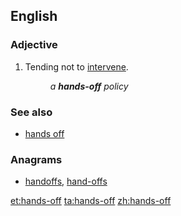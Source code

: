 ==English==

===Adjective===
{{en-adj|head=[[hand]]s-[[off]]}}

# Tending not to [[intervene]].
#: ''a '''hands-off''' policy''

===See also===
* [[hands off]]

===Anagrams===
* [[handoffs#English|handoffs]], [[hand-offs#English|hand-offs]]

[[et:hands-off]]
[[ta:hands-off]]
[[zh:hands-off]]